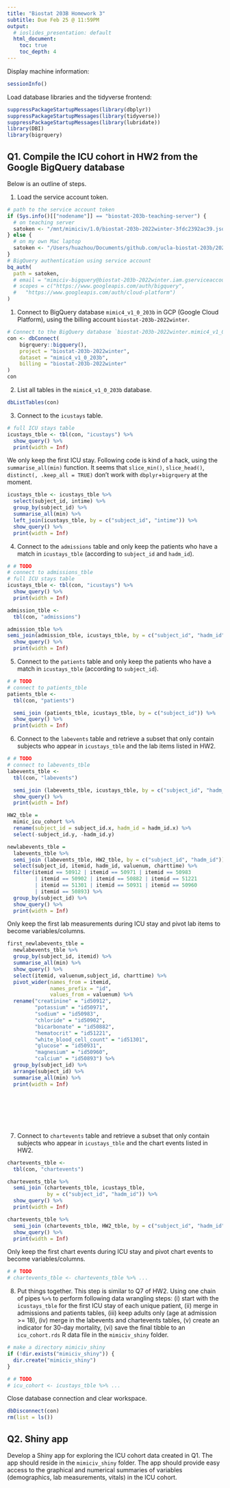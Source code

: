 ```yaml
---
title: "Biostat 203B Homework 3"
subtitle: Due Feb 25 @ 11:59PM
output:
  # ioslides_presentation: default
  html_document:
    toc: true
    toc_depth: 4
---
```


Display machine information:
```r
sessionInfo()
```

Load database libraries and the tidyverse frontend:
```r
suppressPackageStartupMessages(library(dbplyr))
suppressPackageStartupMessages(library(tidyverse))
suppressPackageStartupMessages(library(lubridate))
library(DBI)
library(bigrquery)
```

## Q1. Compile the ICU cohort in HW2 from the Google BigQuery database 

Below is an outline of steps.

1. Load the service account token.
```r
# path to the service account token 
if (Sys.info()[["nodename"]] == "biostat-203b-teaching-server") {
  # on teaching server
  satoken <- "/mnt/mimiciv/1.0/biostat-203b-2022winter-3fdc2392ac39.json"
} else {
  # on my own Mac laptop
  satoken <- "/Users/huazhou/Documents/github.com/ucla-biostat-203b/2022winter/hw/hw3/biostat-203b-2022winter-3fdc2392ac39.json"
}
# BigQuery authentication using service account
bq_auth(
  path = satoken,
  # email = "mimiciv-bigquery@biostat-203b-2022winter.iam.gserviceaccount.com",
  # scopes = c("https://www.googleapis.com/auth/bigquery",
  #   "https://www.googleapis.com/auth/cloud-platform")
)
```

1. Connect to BigQuery database `mimic4_v1_0_203b` in GCP (Google Cloud Platform), using the billing account `biostat-203b-2022winter`.
```r
# Connect to the BigQuery database `biostat-203b-2022winter.mimic4_v1_0_203b`
con <- dbConnect(
    bigrquery::bigquery(),
    project = "biostat-203b-2022winter",
    dataset = "mimic4_v1_0_203b",
    billing = "biostat-203b-2022winter"
)
con
```

2. List all tables in the `mimic4_v1_0_203b` database.
```r
dbListTables(con)
```

3. Connect to the `icustays` table.
```r
# full ICU stays table
icustays_tble <- tbl(con, "icustays") %>%
  show_query() %>%
  print(width = Inf)
```
We only keep the first ICU stay. Following code is kind of a hack, using the `summarise_all(min)` function. It seems that `slice_min()`, `slice_head()`, `distinct(, .keep_all = TRUE)` don't work with `dbplyr`+`bigrquery` at the moment.
```r
icustays_tble <- icustays_tble %>% 
  select(subject_id, intime) %>% 
  group_by(subject_id) %>% 
  summarise_all(min) %>%
  left_join(icustays_tble, by = c("subject_id", "intime")) %>%
  show_query() %>%
  print(width = Inf)
```

4. Connect to the `admissions` table and only keep the patients who have a match in `icustays_tble` (according to `subject_id` and `hadm_id`).
```r
# # TODO
# connect to admissions_tble
# full ICU stays table
icustays_tble <- tbl(con, "icustays") %>%
  show_query() %>%
  print(width = Inf)
```


```r
admission_tble <- 
  tbl(con, "admissions")
```


```r
admission_tble %>%
semi_join(admission_tble, icustays_tble, by = c("subject_id", "hadm_id")) %>%
  show_query() %>%
  print(width = Inf)
```
5. Connect to the `patients` table and only keep the patients who have a match in `icustays_tble` (according to `subject_id`).
```r
# # TODO
# connect to patients_tble
patients_tble <- 
  tbl(con, "patients")
```

```r
  semi_join (patients_tble, icustays_tble, by = c("subject_id")) %>%
  show_query() %>%
  print(width = Inf)
```

6. Connect to the `labevents` table and retrieve a subset that only contain subjects who appear in `icustays_tble` and the lab items listed in HW2. 
```r
# # TODO
# connect to labevents_tble 
labevents_tble <- 
  tbl(con, "labevents")
```

```r
  semi_join (labevents_tble, icustays_tble, by = c("subject_id", "hadm_id")) %>%
  show_query() %>%
  print(width = Inf)
```

```r
HW2_tble =
  mimic_icu_cohort %>%
  rename(subject_id = subject_id.x, hadm_id = hadm_id.x) %>%
  select(-subject_id.y, -hadm_id.y)
```

```r
newlabevents_tble = 
  labevents_tble %>%
  semi_join (labevents_tble, HW2_tble, by = c("subject_id", "hadm_id")) %>%
  select(subject_id, itemid, hadm_id, valuenum, charttime) %>%
  filter(itemid == 50912 | itemid == 50971 | itemid == 50983
         | itemid == 50902 | itemid == 50882 | itemid == 51221
         | itemid == 51301 | itemid == 50931 | itemid == 50960
         | itemid == 50893) %>%
  group_by(subject_id) %>%
  show_query() %>%
  print(width = Inf)
```

Only keep the first lab measurements during ICU stay and pivot lab items to become variables/columns.

```r
first_newlabevents_tble =
  newlabevents_tble %>%
  group_by(subject_id, itemid) %>% 
  summarise_all(min) %>%
  show_query() %>%
  select(itemid, valuenum,subject_id, charttime) %>%
  pivot_wider(names_from = itemid,
              names_prefix = "id",
              values_from = valuenum) %>%
  rename("creatinine" = "id50912",
         "potassium" = "id50971",
         "sodium" = "id50983",
         "chloride" = "id50902",
         "bicarbonate" = "id50882",
         "hematocrit" = "id51221",
         "white_blood_cell_count" = "id51301",
         "glucose" = "id50931",
         "magnesium" = "id50960",
         "calcium" = "id50893") %>%
  group_by(subject_id) %>%  
  arrange(subject_id) %>%
  summarise_all(min) %>%
  print(width = Inf)
  
  
  
  
  
 
```





7. Connect to `chartevents` table and retrieve a subset that only contain subjects who appear in `icustays_tble` and the chart events listed in HW2.

```r
chartevents_tble <- 
  tbl(con, "chartevents") 
```

```r
chartevents_tble %>% 
  semi_join (chartevents_tble, icustays_tble, 
             by = c("subject_id", "hadm_id")) %>%
  show_query() %>%
  print(width = Inf)
```

```r
chartevents_tble %>%
  semi_join (chartevents_tble, HW2_tble, by = c("subject_id", "hadm_id")) %>%
  show_query() %>%
  print(width = Inf)
```

Only keep the first chart events during ICU stay and pivot chart events to become variables/columns.
```r
# # TODO
# chartevents_tble <- chartevents_tble %>% ...
```

8. Put things together. This step is similar to Q7 of HW2. Using one chain of pipes `%>%` to perform following data wrangling steps: (i) start with the `icustays_tble` for the first ICU stay of each unique patient, (ii) merge in admissions and patients tables, (iii) keep adults only (age at admission >= 18), (iv) merge in the labevents and chartevents tables, (v) create an indicator for 30-day mortality, (vi) save the final tibble to an `icu_cohort.rds` R data file in the `mimiciv_shiny` folder.

```r
# make a directory mimiciv_shiny
if (!dir.exists("mimiciv_shiny")) {
  dir.create("mimiciv_shiny")
}
```

```r
# # TODO
# icu_cohort <- icustays_tble %>% ...
```

Close database connection and clear workspace.
```r
dbDisconnect(con)
rm(list = ls())
```

## Q2. Shiny app

Develop a Shiny app for exploring the ICU cohort data created in Q1. The app should reside in the `mimiciv_shiny` folder. The app should provide easy access to the graphical and numerical summaries of variables (demographics, lab measurements, vitals) in the ICU cohort.

